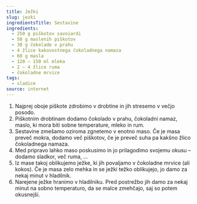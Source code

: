 ```yaml
---
title: Ježki
slug: jezki
ingredientsTitle: Sestavine
ingredients:
  - 250 g piškotov savoiardi
  - 50 g maslenih piškotov
  - 30 g čokolade v prahu
  - 4 žlice kakovostnega čokoladnega namaza
  - 60 g masla
  - 120 – 150 ml mleka
  - 2 – 4 žlice ruma
  - čokoladne mrvice
tags:
  - sladice
source: internet
---
```


1. Najprej oboje piškote zdrobimo v drobtine in jih stresemo v večjo posodo.
1. Piškotnim drobtinam dodamo čokolado v prahu, čokoladni namaz, maslo, ki mora biti sobne temperature, mleko in rum.
1. Sestavine zmešamo oziroma zgnetemo v enotno maso. Če je masa preveč mokra, dodamo več piškotov, če je preveč suha pa kakšno žlico čokoladnega namaza.
1. Med pripravo lahko maso poskusimo in jo prilagodimo svojemu okusu – dodamo sladkor, več ruma, …
1. Iz mase takoj oblikujemo ježke, ki jih povaljamo v čokoladne mrvice (ali kokos). Če je masa zelo mehka in se ježki težko oblikujejo, jo damo za nekaj minut v hladilnik.
1. Narejene ježke hranimo v hladilniku. Pred postrežbo jih damo za nekaj minut na sobno temperaturo, da se malce zmehčajo, saj so potem okusnejši.